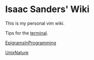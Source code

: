 = Isaac Sanders' Wiki =

This is my personal vim wiki.

Tips for the [[terminal]].

[[EpigramsInProgramming]]

[[UnixNature]]
